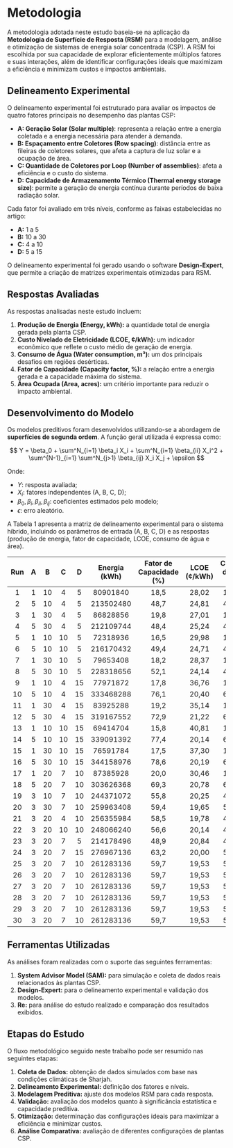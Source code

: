 # Metodologia

A metodologia adotada neste estudo baseia-se na aplicação da **Metodologia de Superfície de Resposta (RSM)** para a modelagem, análise e otimização de sistemas de energia solar concentrada (CSP). A RSM foi escolhida por sua capacidade de explorar eficientemente múltiplos fatores e suas interações, além de identificar configurações ideais que maximizam a eficiência e minimizam custos e impactos ambientais.

## Delineamento Experimental

O delineamento experimental foi estruturado para avaliar os impactos de quatro fatores principais no desempenho das plantas CSP:

- **A: Geração Solar (Solar multiple)**: representa a relação entre a energia coletada e a energia necessária para atender à demanda.
- **B: Espaçamento entre Coletores (Row spacing)**: distância entre as fileiras de coletores solares, que afeta a captura de luz solar e a ocupação de área.
- **C: Quantidade de Coletores por Loop (Number of assemblies)**: afeta a eficiência e o custo do sistema.
- **D: Capacidade de Armazenamento Térmico (Thermal energy storage size)**: permite a geração de energia contínua durante períodos de baixa radiação solar.

Cada fator foi avaliado em três níveis, conforme as faixas estabelecidas no artigo:

- **A:** 1 a 5
- **B:** 10 a 30
- **C:** 4 a 10
- **D:** 5 a 15

O delineamento experimental foi gerado usando o software **Design-Expert**, que permite a criação de matrizes experimentais otimizadas para RSM.

## Respostas Avaliadas

As respostas analisadas neste estudo incluem:

1. **Produção de Energia (Energy, kWh):** a quantidade total de energia gerada pela planta CSP.
2. **Custo Nivelado de Eletricidade (LCOE, ¢/kWh):** um indicador econômico que reflete o custo médio de geração de energia.
3. **Consumo de Água (Water consumption, m³):** um dos principais desafios em regiões desérticas.
4. **Fator de Capacidade (Capacity factor, %):** a relação entre a energia gerada e a capacidade máxima do sistema.
5. **Área Ocupada (Area, acres):** um critério importante para reduzir o impacto ambiental.

## Desenvolvimento do Modelo

Os modelos preditivos foram desenvolvidos utilizando-se a abordagem de **superfícies de segunda ordem**. A função geral utilizada é expressa como:

$$
Y = \beta_0 + \sum^N_{i=1} \beta_i X_i + \sum^N_{i=1} \beta_{ii} X_i^2 + \sum^{N-1}_{i=1} \sum^N_{j>1} \beta_{ij} X_i X_j + \epsilon
$$

Onde:

- $Y$: resposta avaliada;
- $X_i$: fatores independentes (A, B, C, D);
- $\beta_0, \beta_i, \beta_{ii}, \beta_{ij}$: coeficientes estimados pelo modelo;
- $\epsilon$: erro aleatório.

A Tabela 1 apresenta a matriz de delineamento experimental para o sistema híbrido, incluindo os parâmetros de entrada (A, B, C, D) e as respostas (produção de energia, fator de capacidade, LCOE, consumo de água e área).

| Run	| A	| B	| C	| D	| Energia (kWh)	|  Fator de Capacidade (%) |  LCOE (¢/kWh) | Consumo de Água (m³)	| Área (Acres)	|
|:-:|:-:|:---:|:-:|:-:|:---------:|:-----:|:------:|:------:|:---:|
| 1	| 1	| 10	| 4	| 5	| 80901840	|  18,5 |  28,02 | 170883	| 183	| 
| 2	| 5	| 10	| 4	| 5	| 213502480	|  48,7 |  24,81 | 457032	| 907	| 
| 3	| 1	| 30	| 4	| 5	| 86828856	|  19,8 |  27,01 | 182988	| 548	| 
| 4	| 5	| 30	| 4	| 5	| 212109744	|  48,4 |  25,24 | 470202	| 2721	| 
| 5	| 1	| 10	| 10	| 5	| 72318936	|  16,5 |  29,98 | 163059	| 185	| 
| 6	| 5	| 10	| 10	| 5	| 216170432	|  49,4 |  24,71 | 457562	| 908	| 
| 7	| 1	| 30	| 10	| 5	| 79653408	|  18,2 |  28,37 | 177969	| 554	| 
| 8	| 5	| 30	| 10	| 5	| 228318656	|  52,1 |  24,14 | 481062	| 2724	| 
| 9	| 1	| 10	| 4	| 15	| 77971872	|  17,8 |  36,76 | 170378	| 183	| 
| 10	| 5	| 10	| 4	| 15	| 333468288	|  76,1 |  20,40 | 656915	| 907	| 
| 11	| 1	| 30	| 4	| 15	| 83925288	|  19,2 |  35,14 | 182493	| 548	| 
| 12	| 5	| 30	| 4	| 15	| 319167552	|  72,9 |  21,22 | 644373	| 2721	| 
| 13	| 1	| 10	| 10	| 15	| 69414704	|  15,8 |  40,81 | 162994	| 185	| 
| 14	| 5	| 10	| 10	| 15	| 339091392	|  77,4 |  20,14 | 681640	| 908	| 
| 15	| 1	| 30	| 10	| 15	| 76591784	|  17,5 |  37,30 | 177942	| 554	| 
| 16	| 5	| 30	| 10	| 15	| 344158976	|  78,6 |  20,19 | 691931	| 2724	| 
| 17	| 1	| 20	| 7	| 10	| 87385928	|  20,0 |  30,46 | 187418	| 366	| 
| 18	| 5	| 20	| 7	| 10	| 303626368	|  69,3 |  20,78 | 610245	| 1817	| 
| 19	| 3	| 10	| 7	| 10	| 244371072	|  55,8 |  20,25 | 478649	| 546	| 
| 20	| 3	| 30	| 7	| 10	| 259963408	|  59,4 |  19,65 | 507318	| 1637	| 
| 21	| 3	| 20	| 4	| 10	| 256355984	|  58,5 |  19,78 | 497265	| 1091	| 
| 22	| 3	| 20	| 10	| 10	| 248066240	|  56,6 |  20,14 | 495255	| 1098	| 
| 23	| 3	| 20	| 7	| 5	| 214178496	|  48,9 |  20,84 | 423034	| 1091	| 
| 24	| 3	| 20	| 7	| 15	| 276967136	|  63,2 |  20,00 | 535398	| 1091	| 
| 25	| 3	| 20	| 7	| 10	| 261283136	|  59,7 |  19,53 | 507792	| 1091	| 
| 26	| 3	| 20	| 7	| 10	| 261283136	|  59,7 |  19,53 | 507792	| 1091	| 
| 27	| 3	| 20	| 7	| 10	| 261283136	|  59,7 |  19,53 | 507792	| 1091	| 
| 28	| 3	| 20	| 7	| 10	| 261283136	|  59,7 |  19,53 | 507792	| 1091	| 
| 29	| 3	| 20	| 7	| 10	| 261283136	|  59,7 |  19,53 | 507792	| 1091	| 
| 30	| 3	| 20	| 7	| 10	| 261283136	|  59,7 |  19,53 | 507792	| 1091	| 


## Ferramentas Utilizadas

As análises foram realizadas com o suporte das seguintes ferramentas:

1. **System Advisor Model (SAM):** para simulação e coleta de dados reais relacionados às plantas CSP.
2. **Design-Expert:** para o delineamento experimental e validação dos modelos.
3. **Re:** para análise do estudo realizado e comparação dos resultados exibidos.

## Etapas do Estudo

O fluxo metodológico seguido neste trabalho pode ser resumido nas seguintes etapas:

1. **Coleta de Dados:** obtenção de dados simulados com base nas condições climáticas de Sharjah.
2. **Delineamento Experimental:** definição dos fatores e níveis.
3. **Modelagem Preditiva:** ajuste dos modelos RSM para cada resposta.
4. **Validação:** avaliação dos modelos quanto à significância estatística e capacidade preditiva.
5. **Otimização:** determinação das configurações ideais para maximizar a eficiência e minimizar custos.
6. **Análise Comparativa:** avaliação de diferentes configurações de plantas CSP.

